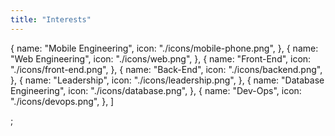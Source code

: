 ```yaml
---
title: "Interests"
---
```


  {
    name: "Mobile Engineering",
    icon: "./icons/mobile-phone.png",
  },
  {
    name: "Web Engineering",
    icon: "./icons/web.png",
  },
  {
    name: "Front-End",
    icon: "./icons/front-end.png",
  },
  {
    name: "Back-End",
    icon: "./icons/backend.png",
  },
  {
    name: "Leadership",
    icon: "./icons/leadership.png",
  },
  {
    name: "Database Engineering",
    icon: "./icons/database.png",
  },
  {
    name: "Dev-Ops",
    icon: "./icons/devops.png",
  },
]

;
